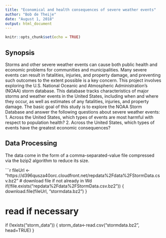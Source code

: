 ---
title: "Economical and health consequences of severe weather events"
author: "Bob de Theije"
date: "August 1, 2018"
output: html_document
---

```{r setup, include=FALSE}
knitr::opts_chunk$set(echo = TRUE)
```

## Synopsis
Storms and other severe weather events can cause both public health and economic problems for communities and municipalities. Many severe events can result in fatalities, injuries, and property damage, and preventing such outcomes to the extent possible is a key concern.
This project involves exploring the U.S. National Oceanic and Atmospheric Administration's (NOAA) storm database. This database tracks characteristics of major storms and weather events in the United States, including when and where they occur, as well as estimates of any fatalities, injuries, and property damage.
The basic goal of this study is to explore the NOAA Storm Database and answer the following questions about severe weather events:
1. Across the United States, which types of events are most harmful with respect to population health?
2. Across the United States, which types of events have the greatest economic consequences?

## Data Processing
The data come in the form of a comma-separated-value file compressed via the bzip2 algorithm to reduce its size.

```{r}
fileUrl <- "https://d396qusza40orc.cloudfront.net/repdata%2Fdata%2FStormData.csv.bz2"
# download file if not already in Wd
if(!file.exists("repdata%2Fdata%2FStormData.csv.bz2"))
{
  download.file(fileUrl, "stormdata.bz2")
}

# read if necessary
if (!exists("storm_data"))
{
    storm_data<-read.csv("stormdata.bz2", head=TRUE)
}
